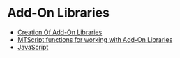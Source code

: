 # Add-On Libraries
* [Creation Of Add-On Libraries](./creation)
* [MTScript functions for working with Add-On Libraries](./mtscript-lib-functions)
* [JavaScript](./java-script)
